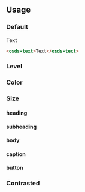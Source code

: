 
<GenericStyle />

## Usage

### Default
<osds-text>Text</osds-text>

```html
<osds-text>Text</osds-text>
```

### Level
<LevelProperty />

### Color
<ColorProperty />

### Size
#### heading
<SizeHeadingProperty />

#### subheading
<SizeSubheadingProperty />

#### body
<SizeBodyProperty />

#### caption
<SizeCaptionProperty />

#### button
<SizeButtonProperty />

### Contrasted
<ContrastedProperty />
